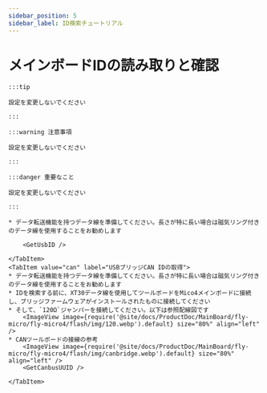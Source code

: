```yaml
---
sidebar_position: 5
sidebar_label: ID検索チュートリアル
---
```





# メインボードIDの読み取りと確認

    :::tip

    設定を変更しないでください

    :::

    :::warning 注意事項

    設定を変更しないでください

    :::

    :::danger 重要なこと

    設定を変更しないでください

    :::

<Tabs>
    <TabItem value="usb" label="USB IDの取得" default>
        
    * データ転送機能を持つデータ線を準備してください。長さが特に長い場合は磁気リング付きのデータ線を使用することをお勧めします
    
        <GetUsbID />
        
    </TabItem>
    <TabItem value="can" label="USBブリッジCAN IDの取得">
    * データ転送機能を持つデータ線を準備してください。長さが特に長い場合は磁気リング付きのデータ線を使用することをお勧めします
    * IDを検索する前に、XT30データ線を使用してツールボードをMico4メインボードに接続し、ブリッジファームウェアがインストールされたものに接続してください
    * そして、`120Ω`ジャンパーを接続してください。以下は参照配線図です
        <ImageView image={require('@site/docs/ProductDoc/MainBoard/fly-micro/fly-micro4/flash/img/120.webp').default} size="80%" align="left" />
    * CANツールボードの接線の参考
        <ImageView image={require('@site/docs/ProductDoc/MainBoard/fly-micro/fly-micro4/flash/img/canbridge.webp').default} size="80%" align="left" />   
        <GetCanbusUUID />

    </TabItem>
</Tabs>
